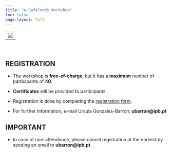 ```yaml
---
title: "e-SafeFoods Workshop"
toc: false
page-layout: full
---
```


----------------------------
![](images/banner.jpg)
---------------------

<br> 

## REGISTRATION

- The workshop is **free-of-charge**, but it has a **maximum** number of participants of **40**.

- **Certificates** will be provided to participants.

- Registration is done by completing the [registration form](https://forms.office.com/e/1cBraN5SLw).

- For further information, e-mail Ursula Gonzales-Barron: **ubarron@ipb.pt**

## IMPORTANT

- In case of non-attendance, please cancel registration at the earliest by sending an email to **ubarron@ipb.pt**

